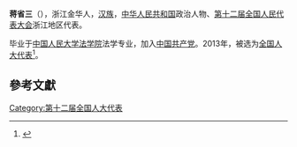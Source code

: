 '''蒋省三'''（{{bd|1953年||}}），浙江金华人，[[汉族|汉族]]，[[中华人民共和国|中华人民共和国]]政治人物、[[第十二届全国人民代表大会|第十二届全国人民代表大会]]浙江地区代表。

毕业于[[中国人民大学法学院|中国人民大学法学院]]法学专业，加入[[中国共产党|中国共产党]]。2013年，被选为[[全国人大代表|全国人大代表]]<ref>{{cite news|title=全国人大代表信息-蒋省三|url= http://210.82.31.1:8084/delegate/viewDelegate.action?dbid=120910|accessdate=2013-03-28|newspaper=全国人大网|archive-url=https://web.archive.org/web/20130713100941/http://www.npc.gov.cn/delegate/viewDelegate.action?dbid=120910|archive-date=2013-07-13|dead-url=yes}}</ref>。

==參考文獻==
{{reflist}}
{{中国政治人物小作品}}

[[Category:第十二届全国人大代表|Category:第十二届全国人大代表]]